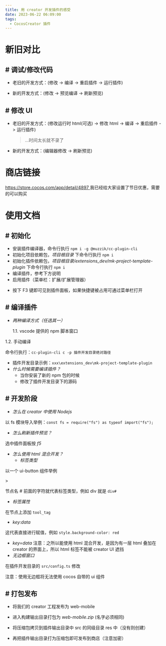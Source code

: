 ```yaml
---
title: 用 creator 开发插件的感受
date: 2023-06-22 06:09:00
tags:
  - CocosCreator 插件
---
```


# 新旧对比

## # 调试/修改代码

- 老旧的开发方式：(修改 -> 编译 -> 重启插件 -> 运行插件)

<AutoSizeImage src="https://forum.cocos.org/uploads/default/optimized/3X/d/7/d75c492a792d93063b2931957a9d9fd9e7fd0e10_2_690x342.gif =690x342" />

- 新的开发方式：(修改 -> 预览编译 -> 刷新预览)

<AutoSizeImage src="https://forum.cocos.org/uploads/default/optimized/3X/d/5/d5a6d35b21629cff39ef7490855ca5d09a2c3ccf_2_690x359.gif =690x359" />

## # 修改 UI

- 老旧的开发方式：(修改运行时 html(可选) -> 修改 html -> 编译 -> 重启插件 -> 运行插件)
  > …时间太长就不录了
- 新的开发方式：(编辑器修改 -> 刷新预览)

<AutoSizeImage src="https://forum.cocos.org/uploads/default/optimized/3X/f/3/f3f3d81205f553a05e3c5fb877f98415288479ef_2_690x359.gif =690x359" />

# 商店链接

<a href="https://store.cocos.com/app/detail/4897" rel="nofollow noopener">
  https://store.cocos.com/app/detail/4897
</a>
我已经给大家设置了节日优惠，需要的可以购买

<AutoSizeImage src="https://forum.cocos.org/uploads/default/optimized/3X/d/4/d4a18f4fb0395576fc95354d2e5887e40e8485df_2_690x276.png =690x276" />

# 使用文档

## # 初始化

- 安装插件编译器，命令行执行 `npm i -g @muzzik/cc-plugin-cli`
- 初始化项目依赖包，_项目根目录_ 下命令行执行 `npm i`
- 初始化插件依赖包，_项目根目录/extensions_dev/mk-project-template-plugin_ 下命令行执行 `npm i`
- 编译插件，参考下方说明
- 启用插件（菜单栏：扩展/扩展管理器）

<AutoSizeImage src="https://forum.cocos.org/uploads/default/original/3X/2/c/2cfc9441e6c663a8690544eca88fc54fb9ddcf8b.png =500x344" />

- 按下 F3 键即可见到插件面板，如果快捷键被占用可通过菜单栏打开

<AutoSizeImage src="https://forum.cocos.org/uploads/default/original/3X/0/8/0829f05e21552e6425bd1b86faf96c2b874e97cd.png =369x190" />

## # 编译插件

- _两种编译方式（任选其一）_

  1.1. vscode 提供的 npm 脚本窗口

<AutoSizeImage src="https://forum.cocos.org/uploads/default/original/3X/5/d/5df6c118a88c95d6f44974c8c1d1955840abede2.png =690x300" />

1.2. 手动编译

命令行执行：`cc-plugin-cli c -p 插件开发目录绝对路径`

- 插件开发目录示例：`xxx\extensions_dev\mk-project-template-plugin`
- _什么时候需要编译插件？_
  - 当你安装了新的 npm 包的时候
  - 修改了插件开发目录下的源码

## # 开发阶段

- _怎么在 creator 中使用 Nodejs_

以 fs 模块导入举例：`const fs = require("fs") as typeof import("fs");`

- _怎么刷新插件预览？_

选中插件面板按 _f5_

- _怎么使用 html 混合开发？_
  - _标签类型_

以一个 ui-button 组件举例

<AutoSizeImage src="https://forum.cocos.org/uploads/default/original/3X/9/f/9f0582390167a1fd7d6d48ac8460fec6a946c4f8.png =362x93" />
>

节点名 # 前面的字符就代表标签类型，例如 div 就是 `div#`

- _标签属性_

<AutoSizeImage src="https://forum.cocos.org/uploads/default/optimized/3X/a/8/a8340467ea7f01f7bade50ecc1d1b67ecb1a31ee_2_690x228.png =690x228" />

在节点上添加 `tool_tag`

- _key:data_

这代表直接进行赋值，例如 `style.background-color: red`

- _key=data_
  注意：之所以能使用 html 混合开发，是因为有一层 html 叠加在 creator 的界面上，所以 html 标签不能被 creator UI 遮挡
- _无边框窗口_

在插件开发目录的 `src/config.ts` 修改

<AutoSizeImage src="https://forum.cocos.org/uploads/default/original/3X/9/0/9073942546c3432a8c1e42d9bf37efe4ec926986.png =690x314" />

注意：使用无边框将无法使用 cocos 自带的 ui 组件

## # 打包发布

- 将我们的 creator 工程发布为 web-mobile

<AutoSizeImage src="https://forum.cocos.org/uploads/default/original/3X/1/e/1e90950e08bf635a1bd68f6878b8444e770ee1d5.png =609x425" />

- 进入构建输出目录打包为 _web-mobile.zip_ (名字必须相同)

<AutoSizeImage src="https://forum.cocos.org/uploads/default/original/3X/0/9/0906b19b5d57b02766c1b3171332a0357b317a1e.png =690x317" />

- 将压缩包拷贝到插件输出目录中 src 的同级目录 res 中（没有则创建）

<AutoSizeImage src="https://forum.cocos.org/uploads/default/original/3X/2/c/2ca3149fb4a6db22cbbc182fc95323272bb6c812.png =690x228" />

- 再把插件输出目录打为压缩包即可发布到商店（注意加密）

<AutoSizeImage src="https://forum.cocos.org/uploads/default/original/3X/0/f/0fd97941d20e070c4432db118ff4d4c362ab75b4.png =690x345" />
